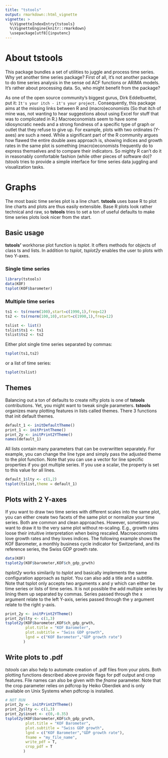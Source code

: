 ```yaml
---
title: "tstools"
output: rmarkdown::html_vignette
vignette: >
  %\VignetteIndexEntry{tstools}
  %\VignetteEngine{knitr::rmarkdown}
  \usepackage[utf8]{inputenc}
---
```


# About tstools
This package bundles a set of utilities to juggle and process time series. Why yet another time series package? First of all, it's not another package to do time series analysis in the sense od ACF functions or ARIMA models. It's rather about processing data. So, who might benefit from the package?

As one of the open source community's biggest gurus, Dirk Eddelbuettel, put it: ``It's your itch - it's your project.`` Consequently, this package aims at the missing links between R and (macro)economists (So that itch of mine was, not wanting to hear suggestions about using Excel for stuff that was to complicated in R.) Macroeconomists seem to have some idiosyncratic needs and a strong fondness of a specific type of graph or outlet that they refuse to give up. For example, plots with two ordinates (Y-axes) are such a need. While a significant part of the R community argues how flawed the entire double axes approach is, showing indices and growth rates in the same plot is something (macro)economists frequently do to express themselves and to compare their indicators. So mighty R can't do it in reasonably comfortable fashion (while other pieces of software do)? *tstools* tries to provide a simple interface for time series data juggling and visualization tasks. 


# Graphs
The most basic time series plot is a line chart. **tstools** uses base R to plot 
line charts and plots are thus easily extensible. Base R plots look rather technical and raw, so **tstools** tries to set a ton of useful defaults to make time series plots look nicer from the start. 

## Basic usage
**tstools'** workhorse plot function is *tsplot*. It offers methods for objects of class ts and lists. In addition to *tsplot*, *tsplot2y* enables the user to plots with two Y-axes.

### Single time series
```r
library(tstools)
data(KOF)
tsplot(KOF$barometer)
```

### Multiple time series
```r
ts1 <- ts(rnorm(100),start=c(1990,1),freq=12)
ts2 <- ts(rnorm(100,10),start=c(1990,1),freq=12)

tslist <- list()
tslist$ts1 <- ts1
tslist$ts2 <- ts2
```
Either plot single time series separated by commas:
```r
tsplot(ts1,ts2)
```
or a list of time series:
```r
tsplot(tslist)
```

## Themes
Balancing out a ton of defaults to create nifty plots is one of **tstools** contributions. Yet, you might want to tweak single parameters. **tstools** organizes many plotting features in lists called themes. There 3 functions that init default themes. 

```r
default_1 <- initDefaultTheme()
print_1 <- initPrintTheme()
print_2y <- initPrint2YTheme()
names(default_1)
```

All lists contain many parameters that can be overwritten separately. For example, you can change the line type and simply pass the adjusted theme to the plot function.
Note that you can use a vector for line specific properties if you got multiple series. If you use a scalar, the property is set to this value for all lines.

```r
default_1$lty <- c(1,2)
tsplot(tslist,theme = default_1)
```

## Plots with 2 Y-axes
If you want to draw two time series with different scales into the same plot, you can either create two facets of the same plot or normalize your time series. Both are common and clean approaches. However, sometimes you want to draw it to the very same plot without re-scaling. E.g., growth rates loose their intuitive interpretation when being rescaled. Macroeconomists love growth rates and they loves indices. The following example shows the KOF Barometer, a monthly business cycle indicator for Switzerland, and its reference series, the Swiss GDP growth rate.

```r
data(KOF)
tsplot2y(KOF$barometer,KOF$ch_gdp_grwth)
```

*tsplot2y* works similarily to *tsplot* and basically implements the same configuration approach as *tsplot*. You can also add a title and a subtitle. Note that tsplot only accepts two arguments x and y which can either be time series or lists of time series. It is not possible the add multiple series by lining them up separated by commas. Series passed through the x argument relate to the left Y-axis, series passed through the y argument relate to the right y-axis.

```r
print_2y <- initPrint2YTheme()
print_2y$lty <- c(1,3)
tsplot2y(KOF$barometer,KOF$ch_gdp_grwth,
         plot.title = "KOF Barometer",
         plot.subtitle = "Swiss GDP growth",
         lgnd = c("KOF Barometer","GDP growth rate")
        )

```

## Write plots to .pdf
*tstools* can also help to automate creation of .pdf files from your plots. Both plotting functions described above provide flags for pdf output and crop features. File names can also be given with the *fname* parameter. Note that the crop parameter relies on pdfcrop by Heiko Oberdiek and is only available on Unix Systems when pdfcrop is installed.


```r
# NOT RUN
print_2y <- initPrint2YTheme()
print_2y$lty <- c(1,3)
print_2y$inset <- c(0,-0.35)
tsplot2y(KOF$barometer,KOF$ch_gdp_grwth,
         plot.title = "KOF Barometer",
         plot.subtitle = "Swiss GDP growth",
         lgnd = c("KOF Barometer","GDP growth rate"),
         fname = "my_file_name",
         write_pdf = T,
         crop_pdf = T
        )

```

